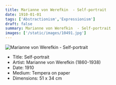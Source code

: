 ```yaml
---
title: Marianne von Werefkin  - Self-portrait
date: 1910-01-01
tags: ['Abstractionism','Expressionism']
draft: false
summary: Marianne von Werefkin  - Self-portrait
images: ['/static/images/10491.jpg']
---
```


![Marianne von Werefkin  - Self-portrait](/static/images/10491.jpg)

* Title: Self-portrait
* Artist: Marianne von Werefkin  (1860-1938)
* Date: 1910
* Medium: Tempera on paper
* Dimensions: 51 x 34 cm


